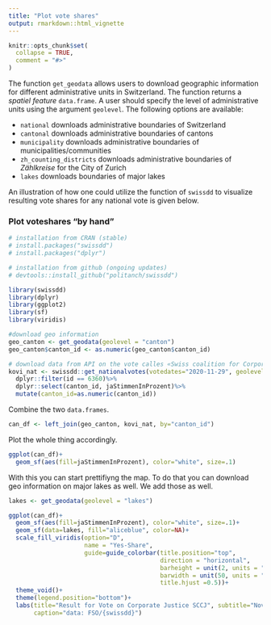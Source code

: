 ```yaml
---
title: "Plot vote shares"
output: rmarkdown::html_vignette
---
```


```r
knitr::opts_chunk$set(
  collapse = TRUE,
  comment = "#>"
)
```

The function `get_geodata` allows users to download geographic information for different administrative units in Switzerland. The function returns a *spatiel feature* `data.frame`. A user should specify the level of administrative units using the argument  `geolevel`. The following options are available:

* `national` downloads administrative boundaries of Switzerland
* `cantonal` downloads administrative boundaries of cantons
* `municipality` downloads administrative boundaries of municipalities/communities
* `zh_counting_districts` downloads administrative boundaries of *Zählkreise* for the City of Zurich
* `lakes` downloads boundaries of major lakes

An illustration of how one could utilize the function of `swissdd` to visualize resulting vote shares for any national vote is given below.

### Plot voteshares "by hand"
```r
# installation from CRAN (stable)
# install.packages("swissdd")
# install.packages("dplyr")

# installation from github (ongoing updates)
# devtools::install_github("politanch/swissdd")

library(swissdd)
library(dplyr)
library(ggplot2)
library(sf)
library(viridis)

#download geo information
geo_canton <- get_geodata(geolevel = "canton")
geo_canton$canton_id <- as.numeric(geo_canton$canton_id)

# download data from API on the vote calles «Swiss coalition for Corporate justice SCCJ»
kovi_nat <- swissdd::get_nationalvotes(votedates="2020-11-29", geolevel = "canton")%>%
  dplyr::filter(id == 6360)%>%
  dplyr::select(canton_id, jaStimmenInProzent)%>%
  mutate(canton_id=as.numeric(canton_id))

```

Combine the two `data.frames`.
```r
can_df <- left_join(geo_canton, kovi_nat, by="canton_id")
```

Plot the whole thing accordingly.

```r

ggplot(can_df)+
  geom_sf(aes(fill=jaStimmenInProzent), color="white", size=.1)

```

With this you can start prettifiyng the map. To do that you can download geo information on major lakes as well. We add those as well.

```r

lakes <- get_geodata(geolevel = "lakes")

ggplot(can_df)+
  geom_sf(aes(fill=jaStimmenInProzent), color="white", size=.1)+
  geom_sf(data=lakes, fill="aliceblue", color=NA)+
  scale_fill_viridis(option="D", 
                     name = "Yes-Share",
                     guide=guide_colorbar(title.position="top", 
                                          direction = "horizontal",
                                          barheight = unit(2, units = "mm"),
                                          barwidth = unit(50, units = "mm"),
                                          title.hjust =0.5))+
  theme_void()+
  theme(legend.position="bottom")+
  labs(title="Result for Vote on Corporate Justice SCCJ", subtitle="November 29, 2020",
       caption="data: FSO/{swissdd}")

```





